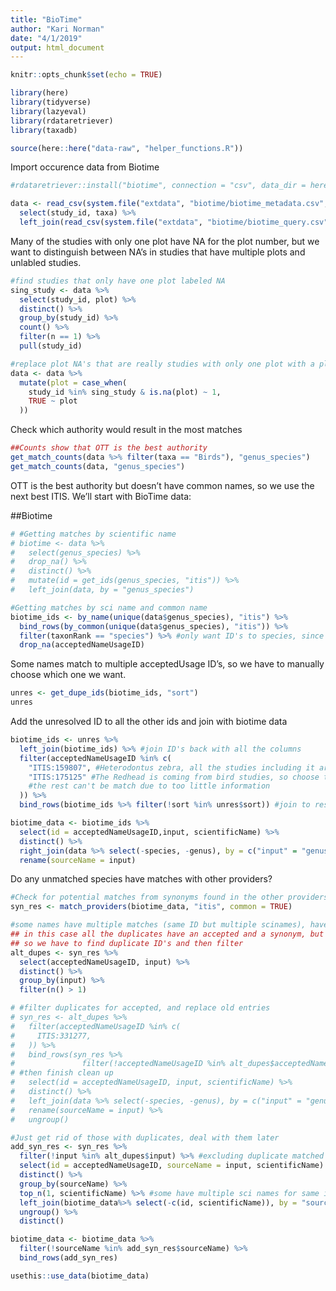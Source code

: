 ```yaml
---
title: "BioTime"
author: "Kari Norman"
date: "4/1/2019"
output: html_document
---
```


```r
knitr::opts_chunk$set(echo = TRUE)
```

```r
library(here)
library(tidyverse)
library(lazyeval)
library(rdataretriever)
library(taxadb)

source(here::here("data-raw", "helper_functions.R"))
```

Import occurence data from Biotime
```r
#rdataretriever::install("biotime", connection = "csv", data_dir = here("data"))

data <- read_csv(system.file("extdata", "biotime/biotime_metadata.csv", package = "biodivTS")) %>% 
  select(study_id, taxa) %>%
  left_join(read_csv(system.file("extdata", "biotime/biotime_query.csv", package = "biodivTS")), by = "study_id")
```

Many of the studies with only one plot have NA for the plot number, but we want to distinguish between NA's in studies that have multiple plots and unlabled studies.
```r
#find studies that only have one plot labeled NA
sing_study <- data %>% 
  select(study_id, plot) %>%
  distinct() %>%
  group_by(study_id) %>%
  count() %>%
  filter(n == 1) %>%
  pull(study_id)

#replace plot NA's that are really studies with only one plot with a plot label 
data <- data %>% 
  mutate(plot = case_when(
    study_id %in% sing_study & is.na(plot) ~ 1,
    TRUE ~ plot
  ))
```

Check which authority would result in the most matches 
```r
##Counts show that OTT is the best authority 
get_match_counts(data %>% filter(taxa == "Birds"), "genus_species")
get_match_counts(data, "genus_species")
```

OTT is the best authority but doesn't have common names, so we use the next best ITIS. We'll start with BioTime data:

##Biotime

```r
# #Getting matches by scientific name 
# biotime <- data %>% 
#   select(genus_species) %>%
#   drop_na() %>%
#   distinct() %>%
#   mutate(id = get_ids(genus_species, "itis")) %>%
#   left_join(data, by = "genus_species")

#Getting matches by sci name and common name 
biotime_ids <- by_name(unique(data$genus_species), "itis") %>%
  bind_rows(by_common(unique(data$genus_species), "itis")) %>%
  filter(taxonRank == "species") %>% #only want ID's to species, since that's the level of the trait data
  drop_na(acceptedNameUsageID)
```

Some names match to multiple acceptedUsage ID's, so we have to manually choose which one we want.
```r
unres <- get_dupe_ids(biotime_ids, "sort")
unres 
```

Add the unresolved ID to all the other ids and join with biotime data
```r
biotime_ids <- unres %>%
  left_join(biotime_ids) %>% #join ID's back with all the columns
  filter(acceptedNameUsageID %in% c(
    "ITIS:159807", #Heterodontus zebra, all the studies including it are using sci names, so we should match to the sci name match not common name match
    "ITIS:175125" #The Redhead is coming from bird studies, so choose the bird match, 
    #the rest can't be match due to too little information
  )) %>%
  bind_rows(biotime_ids %>% filter(!sort %in% unres$sort)) #join to resolved ID's, excluding the observations we resolved manually

biotime_data <- biotime_ids %>%
  select(id = acceptedNameUsageID,input, scientificName) %>%
  distinct() %>%
  right_join(data %>% select(-species, -genus), by = c("input" = "genus_species")) %>%
  rename(sourceName = input)
```

Do any unmatched species have matches with other providers?
```r

#Check for potential matches from synonyms found in the other providers
syn_res <- match_providers(biotime_data, "itis", common = TRUE)

#some names have multiple matches (same ID but multiple scinames), have to pick one
## in this case all the duplicates have an accepted and a synonym, but there are some single matches that are just synonyms
## so we have to find duplicate ID's and then filter
alt_dupes <- syn_res %>%
  select(acceptedNameUsageID, input) %>%
  distinct() %>%
  group_by(input) %>%
  filter(n() > 1)

# #filter duplicates for accepted, and replace old entries 
# syn_res <- alt_dupes %>% 
#   filter(acceptedNameUsageID %in% c(
#     ITIS:331277, 
#   )) %>% 
#   bind_rows(syn_res %>% 
#               filter(!acceptedNameUsageID %in% alt_dupes$acceptedNameUsageID)) %>%
# #then finish clean up 
#   select(id = acceptedNameUsageID, input, scientificName) %>% 
#   distinct() %>%
#   left_join(data %>% select(-species, -genus), by = c("input" = "genus_species"), na_matches =  "never") %>%
#   rename(sourceName = input) %>%
#   ungroup()

#Just get rid of those with duplicates, deal with them later
add_syn_res <- syn_res %>% 
  filter(!input %in% alt_dupes$input) %>% #excluding duplicate matched species
  select(id = acceptedNameUsageID, sourceName = input, scientificName) %>%
  distinct() %>%
  group_by(sourceName) %>%
  top_n(1, scientificName) %>% #some have multiple sci names for same id, just pick on 
  left_join(biotime_data%>% select(-c(id, scientificName)), by = "sourceName", na_matches =  "never") %>%
  ungroup() %>%
  distinct()

biotime_data <- biotime_data %>% 
  filter(!sourceName %in% add_syn_res$sourceName) %>%
  bind_rows(add_syn_res)

```

```r
usethis::use_data(biotime_data)
```


